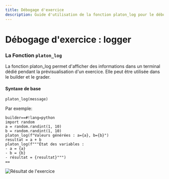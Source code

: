 ```yaml
---
title: Débogage d'exercice
description: Guide d'utilisation de la fonction platon_log pour le débogage des exercices PLaTon, permettant d'afficher des informations dans un terminal dédié pendant la prévisualisation.
---
```


# Débogage d'exercice : logger


### La Fonction `platon_log`
La fonction platon_log permet d'afficher des informations dans un terminal
dédié pendant la prévisualisation d'un exercice. Elle peut être utilisée dans le builder et le grader.

#### Syntaxe de base
```pl-py
platon_log(message)
```

Par exemple:

```pl-py
builder==#!lang=python
import random
a = random.randint(1, 10)
b = random.randint(1, 10)
platon_log(f"Valeurs générées : a={a}, b={b}")
resultat = a + b
platon_log(f"""État des variables :
- a = {a}
- b = {b}
- résultat = {resultat}""")
==
```


![Résultat de l'exercice](../../../../public/screens/programming/platon_log.png)
